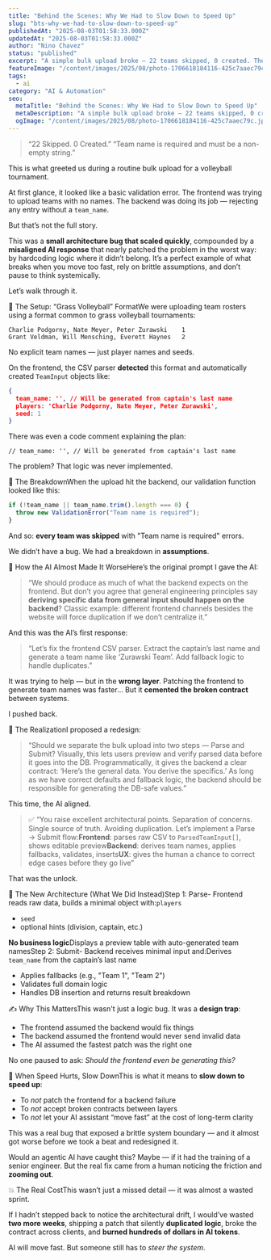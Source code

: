 ```yaml
---
title: "Behind the Scenes: Why We Had to Slow Down to Speed Up"
slug: "bts-why-we-had-to-slow-down-to-speed-up"
publishedAt: "2025-08-03T01:58:33.000Z"
updatedAt: "2025-08-03T01:58:33.000Z"
author: "Nino Chavez"
status: "published"
excerpt: "A simple bulk upload broke — 22 teams skipped, 0 created. The fix seemed easy. AI suggested patching the frontend. But that would’ve locked in a broken contract. Here's how we slowed down, re-architected the system, and avoided weeks of silent tech debt and wasted tokens."
featureImage: "/content/images/2025/08/photo-1706618184116-425c7aaec79c.jpeg"
tags:
  - ai
category: "AI & Automation"
seo:
  metaTitle: "Behind the Scenes: Why We Had to Slow Down to Speed Up"
  metaDescription: "A simple bulk upload broke — 22 teams skipped, 0 created. The fix seemed easy. AI suggested patching the frontend. But that would’ve locked in a broken contract. Here's how we slowed down, re-architected the system, and avoided weeks of silent tech debt and wasted tokens."
  ogImage: "/content/images/2025/08/photo-1706618184116-425c7aaec79c.jpeg"
---
```


> “22 Skipped. 0 Created.”
> “Team name is required and must be a non-empty string.”

This is what greeted us during a routine bulk upload for a volleyball tournament.

At first glance, it looked like a basic validation error. The frontend was trying to upload teams with no names. The backend was doing its job — rejecting any entry without a `team_name`.

But that’s not the full story.

This was a **small architecture bug that scaled quickly**, compounded by a **misaligned AI response** that nearly patched the problem in the worst way: by hardcoding logic where it didn’t belong. It’s a perfect example of what breaks when you move too fast, rely on brittle assumptions, and don’t pause to think systemically.

Let’s walk through it.

🧃 The Setup: “Grass Volleyball” FormatWe were uploading team rosters using a format common to grass volleyball tournaments:

```
Charlie Podgorny, Nate Meyer, Peter Zurawski	1  
Grant Veldman, Will Mensching, Everett Haynes	2

```

No explicit team names — just player names and seeds.

On the frontend, the CSV parser **detected** this format and automatically created `TeamInput` objects like:

```json
{
  team_name: '', // Will be generated from captain's last name
  players: 'Charlie Podgorny, Nate Meyer, Peter Zurawski',
  seed: 1
}

```

There was even a code comment explaining the plan:

```
// team_name: '', // Will be generated from captain's last name

```

The problem? That logic was never implemented.

🚨 The BreakdownWhen the upload hit the backend, our validation function looked like this:

```typescript
if (!team_name || team_name.trim().length === 0) {
  throw new ValidationError("Team name is required");
}

```

And so: **every team was skipped** with "Team name is required" errors.

We didn’t have a bug.
We had a breakdown in **assumptions**.

🤖 How the AI Almost Made It WorseHere’s the original prompt I gave the AI:

> “We should produce as much of what the backend expects on the frontend.
> But don’t you agree that general engineering principles say **deriving specific data from general input should happen on the backend**?
> Classic example: different frontend channels besides the website will force duplication if we don’t centralize it.”

And this was the AI’s first response:

> “Let’s fix the frontend CSV parser.
> Extract the captain’s last name and generate a team name like ‘Zurawski Team’.
> Add fallback logic to handle duplicates.”

It was trying to help — but in the **wrong layer**.
Patching the frontend to generate team names was faster…
But it **cemented the broken contract** between systems.

I pushed back.

🧠 The RealizationI proposed a redesign:

> “Should we separate the bulk upload into two steps — Parse and Submit?
> Visually, this lets users preview and verify parsed data before it goes into the DB.
> Programmatically, it gives the backend a clear contract: ‘Here’s the general data. You derive the specifics.’
> As long as we have correct defaults and fallback logic, the backend should be responsible for generating the DB-safe values.”

This time, the AI aligned.

> ✅ “You raise excellent architectural points.
> Separation of concerns. Single source of truth. Avoiding duplication.
> Let’s implement a Parse → Submit flow:**Frontend**: parses raw CSV to `ParsedTeamInput[]`, shows editable preview**Backend**: derives team names, applies fallbacks, validates, inserts**UX**: gives the human a chance to correct edge cases before they go live”

That was the unlock.

🧱 The New Architecture (What We Did Instead)Step 1: Parse- Frontend reads raw data, builds a minimal object with:`players`
- `seed`
- optional hints (division, captain, etc.)

**No business logic**Displays a preview table with auto-generated team namesStep 2: Submit- Backend receives minimal input and:Derives `team_name` from the captain’s last name
- Applies fallbacks (e.g., "Team 1", "Team 2")
- Validates full domain logic
- Handles DB insertion and returns result breakdown

✍️ Why This MattersThis wasn't just a logic bug. It was a **design trap**:

- The frontend assumed the backend would fix things
- The backend assumed the frontend would never send invalid data
- The AI assumed the fastest patch was the right one

No one paused to ask: *Should the frontend even be generating this?*

🔄 When Speed Hurts, Slow DownThis is what it means to **slow down to speed up**:

- To *not* patch the frontend for a backend failure
- To *not* accept broken contracts between layers
- To *not* let your AI assistant “move fast” at the cost of long-term clarity

This was a real bug that exposed a brittle system boundary — and it almost got worse before we took a beat and redesigned it.

Would an agentic AI have caught this?
Maybe — if it had the training of a senior engineer.
But the real fix came from a human noticing the friction and **zooming out**.

💥 The Real CostThis wasn’t just a missed detail — it was almost a wasted sprint.

If I hadn’t stepped back to notice the architectural drift,
I would’ve wasted **two more weeks**,
shipping a patch that silently **duplicated logic**,
broke the contract across clients,
and **burned hundreds of dollars in AI tokens**.

AI will move fast.
But someone still has to *steer the system*.
